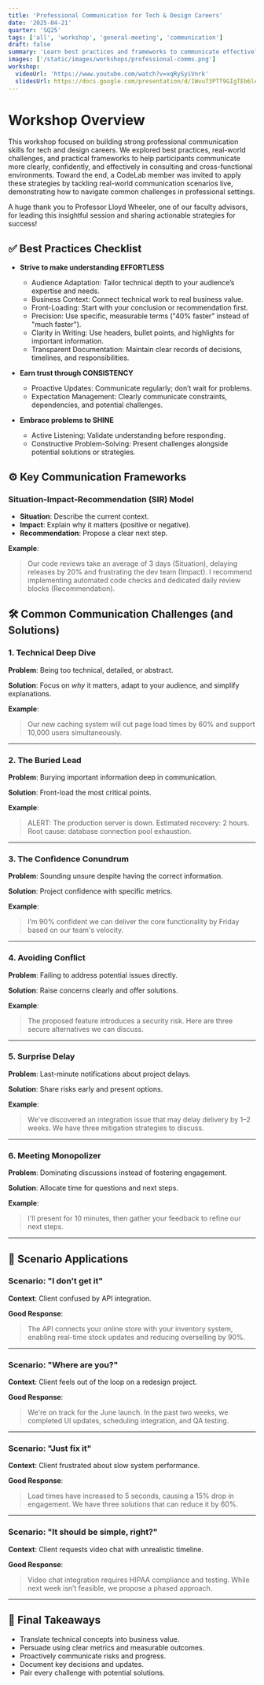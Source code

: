 ```yaml
---
title: 'Professional Communication for Tech & Design Careers'
date: '2025-04-21'
quarter: 'SQ25'
tags: ['all', 'workshop', 'general-meeting', 'communication']
draft: false
summary: 'Learn best practices and frameworks to communicate effectively in consulting, tech, and design roles.'
images: ['/static/images/workshops/professional-comms.png']
workshop:
  videoUrl: 'https://www.youtube.com/watch?v=xqRySyiVnrk'
  slidesUrl: https://docs.google.com/presentation/d/1Wvu73PTT9GIgTEb6lec4SDQ0qUuZ1PFW7aScV7T--fM/edit?usp=sharing
---
```


# Workshop Overview

This workshop focused on building strong professional communication skills for tech and design careers.
We explored best practices, real-world challenges, and practical frameworks to help participants communicate
more clearly, confidently, and effectively in consulting and cross-functional environments.
Toward the end, a CodeLab member was invited to apply these strategies by tackling real-world communication
scenarios live, demonstrating how to navigate common challenges in professional settings.

A huge thank you to Professor Lloyd Wheeler, one of our faculty advisors, for leading this insightful session and sharing actionable strategies for success!

## ✅ Best Practices Checklist

- **Strive to make understanding EFFORTLESS**
  - Audience Adaptation: Tailor technical depth to your audience’s expertise and needs.
  - Business Context: Connect technical work to real business value.
  - Front-Loading: Start with your conclusion or recommendation first.
  - Precision: Use specific, measurable terms ("40% faster" instead of "much faster").
  - Clarity in Writing: Use headers, bullet points, and highlights for important information.
  - Transparent Documentation: Maintain clear records of decisions, timelines, and responsibilities.

- **Earn trust through CONSISTENCY**
  - Proactive Updates: Communicate regularly; don’t wait for problems.
  - Expectation Management: Clearly communicate constraints, dependencies, and potential challenges.

- **Embrace problems to SHINE**
  - Active Listening: Validate understanding before responding.
  - Constructive Problem-Solving: Present challenges alongside potential solutions or strategies.

## ⚙️ Key Communication Frameworks

### Situation-Impact-Recommendation (SIR) Model

- **Situation**: Describe the current context.
- **Impact**: Explain why it matters (positive or negative).
- **Recommendation**: Propose a clear next step.

**Example**:

> Our code reviews take an average of 3 days (Situation), delaying releases by 20% and frustrating the dev team (Impact). I recommend implementing automated code checks and dedicated daily review blocks (Recommendation).

## 🛠️ Common Communication Challenges (and Solutions)

### 1. Technical Deep Dive

**Problem**: Being too technical, detailed, or abstract.

**Solution**: Focus on _why_ it matters, adapt to your audience, and simplify explanations.

**Example**:

> Our new caching system will cut page load times by 60% and support 10,000 users simultaneously.

---

### 2. The Buried Lead

**Problem**: Burying important information deep in communication.

**Solution**: Front-load the most critical points.

**Example**:

> ALERT: The production server is down. Estimated recovery: 2 hours. Root cause: database connection pool exhaustion.

---

### 3. The Confidence Conundrum

**Problem**: Sounding unsure despite having the correct information.

**Solution**: Project confidence with specific metrics.

**Example**:

> I’m 90% confident we can deliver the core functionality by Friday based on our team's velocity.

---

### 4. Avoiding Conflict

**Problem**: Failing to address potential issues directly.

**Solution**: Raise concerns clearly and offer solutions.

**Example**:

> The proposed feature introduces a security risk. Here are three secure alternatives we can discuss.

---

### 5. Surprise Delay

**Problem**: Last-minute notifications about project delays.

**Solution**: Share risks early and present options.

**Example**:

> We've discovered an integration issue that may delay delivery by 1–2 weeks. We have three mitigation strategies to discuss.

---

### 6. Meeting Monopolizer

**Problem**: Dominating discussions instead of fostering engagement.

**Solution**: Allocate time for questions and next steps.

**Example**:

> I'll present for 10 minutes, then gather your feedback to refine our next steps.

---

## 🎯 Scenario Applications

### Scenario: "I don't get it"

**Context**: Client confused by API integration.

**Good Response**:

> The API connects your online store with your inventory system, enabling real-time stock updates and reducing overselling by 90%.

---

### Scenario: "Where are you?"

**Context**: Client feels out of the loop on a redesign project.

**Good Response**:

> We're on track for the June launch. In the past two weeks, we completed UI updates, scheduling integration, and QA testing.

---

### Scenario: "Just fix it"

**Context**: Client frustrated about slow system performance.

**Good Response**:

> Load times have increased to 5 seconds, causing a 15% drop in engagement. We have three solutions that can reduce it by 60%.

---

### Scenario: "It should be simple, right?"

**Context**: Client requests video chat with unrealistic timeline.

**Good Response**:

> Video chat integration requires HIPAA compliance and testing. While next week isn’t feasible, we propose a phased approach.

---

## 🎁 Final Takeaways

- Translate technical concepts into business value.
- Persuade using clear metrics and measurable outcomes.
- Proactively communicate risks and progress.
- Document key decisions and updates.
- Pair every challenge with potential solutions.
